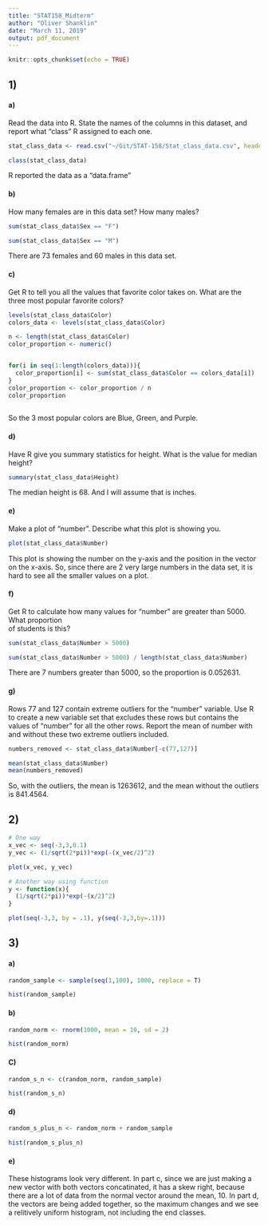 ---
title: "STAT158_Midterm"
author: "Oliver Shanklin"
date: "March 11, 2019"
output: pdf_document
---

```{r setup, include=FALSE}
knitr::opts_chunk$set(echo = TRUE)
```

## 1)

#### a)

Read the data into R. State the names of	the	columns	in	this	dataset,	and	report	what	"class"	R	assigned	to	each	one.
```{r}
stat_class_data <- read.csv("~/Git/STAT-158/Stat_class_data.csv", header=T)

class(stat_class_data)

```

R reported the data as a "data.frame"

#### b)

How	many	females	are	in	this	data	set?		How	many	males?

```{r}

sum(stat_class_data$Sex == "F")

sum(stat_class_data$Sex == "M")


```
There are 73 females and 60 males in this data set.


#### c)

Get	R	to	tell	you	all	the	values	that	favorite	color	takes	on.		What	are	the	three	most	popular	
favorite	colors?


```{r}
levels(stat_class_data$Color)
colors_data <- levels(stat_class_data$Color)

n <- length(stat_class_data$Color)
color_proportion <- numeric()


for(i in seq(1:length(colors_data))){
  color_proportion[i] <- sum(stat_class_data$Color == colors_data[i])
}
color_proportion <- color_proportion / n
color_proportion
  
```
So the 3 most popular colors are Blue, Green, and Purple.

#### d)

Have	R	give	you	summary	statistics	for	height.			What	is	the	value	for	median	height?


```{r}

summary(stat_class_data$Height)

```


The median height is 68. And I will assume that is inches.

#### e)

Make	a	plot	of	"number".		Describe	what	this	plot	is	showing	you.

```{r}
plot(stat_class_data$Number)

```

This plot is showing the number on the y-axis and the position in the vector on the x-axis. So, since there are 2 very large numbers in the data set, it is hard to see all the smaller values on a plot.


#### f)

Get	R	to	calculate	how	many	values	for	"number"	are	greater	than	5000.		What	proportion	
of	students	is	this?

```{r}
sum(stat_class_data$Number > 5000)

sum(stat_class_data$Number > 5000) / length(stat_class_data$Number)


```

There are 7 numbers greater than 5000, so the proportion is 0.052631.


#### g)

Rows	77	and	127	contain	extreme	outliers	for	the	"number"	variable.		Use	R	to	create	a	new	variable	set	that	excludes	these	rows	but	contains	the	values	of	"number"	for	all	the	other	rows.		Report	the	mean	of	number	with	and	without	these	two	extreme	outliers	included.	

```{r}

numbers_removed <- stat_class_data$Number[-c(77,127)]

mean(stat_class_data$Number)
mean(numbers_removed)

```

So, with the outliers, the mean is 1263612, and the mean without the outliers is 841.4564.


## 2)


```{r}
# One way
x_vec <- seq(-3,3,0.1)
y_vec <- (1/sqrt(2*pi))*exp(-(x_vec/2)^2)

plot(x_vec, y_vec)

# Another way using function
y <- function(x){
  (1/sqrt(2*pi))*exp(-(x/2)^2)
}

plot(seq(-3,3, by = .1), y(seq(-3,3,by=.1)))


```

## 3)

#### a)

```{r}

random_sample <- sample(seq(1,100), 1000, replace = T)

hist(random_sample)


```


#### b)

```{r}

random_norm <- rnorm(1000, mean = 10, sd = 2)

hist(random_norm)

```

#### C)

```{r}

random_s_n <- c(random_norm, random_sample)

hist(random_s_n)

```

#### d)

```{r}

random_s_plus_n <- random_norm + random_sample

hist(random_s_plus_n)


```


#### e)

These histograms look very different. In part c, since we are just making a new vector with both vectors concatinated, it has a skew right, because there are a lot of data from the normal vector around the mean, 10. In part d, the vectors are being added together, so the maximum changes and we see a relitively uniform histogram, not including the end classes.



